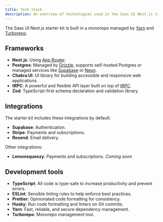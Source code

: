 ```yaml
---
title: Tech stack
description: An overview of technologies used in the Saas UI Next.js starter kit.
---
```


The Saas UI Next.js starter kit is built in a monorepo managed by [Yarn](https://yarnpkg.com) and [Turborepo](https://turbo.build/repo).

## Frameworks

- **Next.js**: Using [App Router](https://nextjs.org/docs/app).
- **Postgres**: Managed by [Drizzle](https://orm.drizzle.team), supports self-hosted Postgres or managed services like [Supabase](https://supabase.com) or [Neon](https://neon.tech).
- **Chakra UI**: UI library for building accessible and responsive web applications.
- **tRPC**: A powerful and flexible API layer built on top of [tRPC](https://trpc.io).
- **Zod**: TypeScript-first schema declaration and validation library.

## Integrations

The starter kit includes these integrations by default:

- **Supabase**: Authentication.
- **Stripe**: Payments and subscriptions.
- **Resend**: Email delivery.

Other integrations:

- **Lemonsqueezy**: Payments and subscriptions. _Coming soon_

## Development tools

- **TypeScript**: All code is type-safe to increase productivity and prevent errors.
- **ESLint**: Sensible linting rules to help enforce best practices.
- **Prettier**: Opinionated code formatting for consistency.
- **Husky**: Run code formatting and linters on Git commits.
- **Yarn**: Fast, reliable, and secure dependency management.
- **Turborepo**: Monorepo management tool.
